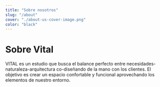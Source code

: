 ```yaml
---
title: "Sobre nosotros"
slug: "/about"
cover: "./about-us-cover-image.png"
color: "black"
---
```


# Sobre Vital
VITAL es un estudio que busca el balance perfecto entre necesidades-naturaleza-arquitectura co-diseñando de la mano con los clientes. El objetivo es crear un espacio confortable y funcional aprovechando los elementos de nuestro entorno.  
